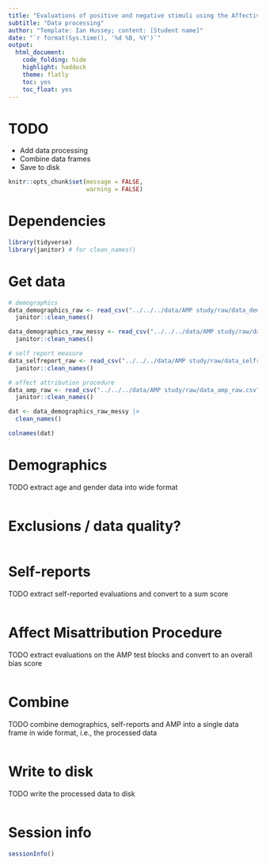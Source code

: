 ```yaml
---
title: "Evaluations of positive and negative stimuli using the Affective Misattribution Procedure (AMP) and self-reports"
subtitle: "Data processing"
author: "Template: Ian Hussey; content: [Student name]"
date: "`r format(Sys.time(), '%d %B, %Y')`"
output:
  html_document:
    code_folding: hide
    highlight: haddock
    theme: flatly
    toc: yes
    toc_float: yes
---
```


# TODO

- Add data processing
- Combine data frames
- Save to disk

```r

knitr::opts_chunk$set(message = FALSE,
                      warning = FALSE)

```

# Dependencies

```r

library(tidyverse)
library(janitor) # for clean_names()

```

# Get data

```r

# demographics
data_demographics_raw <- read_csv("../../../data/AMP study/raw/data_demographics_raw.csv") |>
  janitor::clean_names()

data_demographics_raw_messy <- read_csv("../../../data/AMP study/raw/data_demographics_raw_messy.csv", skip = 2) |>
  janitor::clean_names()

# self report measure
data_selfreport_raw <- read_csv("../../../data/AMP study/raw/data_selfreport_raw.csv") |>
  janitor::clean_names()

# affect attribution procedure
data_amp_raw <- read_csv("../../../data/AMP study/raw/data_amp_raw.csv") |>
  janitor::clean_names()

```

```r

dat <- data_demographics_raw_messy |>
  clean_names()

colnames(dat)

```


# Demographics

TODO extract age and gender data into wide format

```r



```

# Exclusions / data quality?

```r


```

# Self-reports

TODO extract self-reported evaluations and convert to a sum score

```r



```

# Affect Misattribution Procedure

TODO extract evaluations on the AMP test blocks and convert to an overall bias score

```r



```

# Combine

TODO combine demographics, self-reports and AMP into a single data frame in wide format, i.e., the processed data

```r



```

# Write to disk

TODO write the processed data to disk

```r



```

# Session info

```r

sessionInfo()

```



